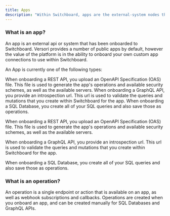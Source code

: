 ```yaml
---
title: Apps
description: "Within Switchboard, apps are the external-system nodes that you use to build out your integrations."
---
```


### What is an app?

An app is an external api or system that has been onboarded to Switchboard. Versori provides a number of public apps by default, however the value of the platform is in the ability to onboard your own custom app connections to use within Switchboard.

An App is currently one of the following types:

<CardGroup cols={1}>
  <Card title="REST API" href="/features/app-types/rest-api">
    When onboarding a REST API, you upload an OpenAPI Specification (OAS) file.
    This file is used to generate the app's operations and available security
    schemes, as well as the available servers.
  </Card>
  <Card title="GraphQL API" href="/features/app-types/graphql-api">
    When onboarding a GraphQL API, you provide an introspection url. This url is
    used to validate the queries and mutations that you create within
    Switchboard for the app.
  </Card>
  <Card title="SQL Database" href="/features/app-type/sql-app">
    When onboarding a SQL Database, you create all of your SQL queries and also
    save those as operations.
  </Card>
</CardGroup>

When onboarding a REST API, you upload an OpenAPI Specification (OAS) file. This file is used to generate the app's operations and available security schemes, as well as the available servers.

When onboarding a GraphQL API, you provide an introspection url. This url is used to validate the queries and mutations that you create within Switchboard for the app.

When onboarding a SQL Database, you create all of your SQL queries and also save those as operations.

### What is an operation?

An operation is a single endpoint or action that is available on an app, as well as webhook subscriptions and callbacks. Operations are created when you onboard an app, and can be created manually for SQL Databases and GraphQL APIs.

